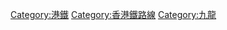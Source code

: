 {{commonscat|Kwun Tong Line}}
{{catmore}}
[[Category:港鐵|Category:港鐵]]
[[Category:香港鐵路線|Category:香港鐵路線]]
[[Category:九龍|Category:九龍]]